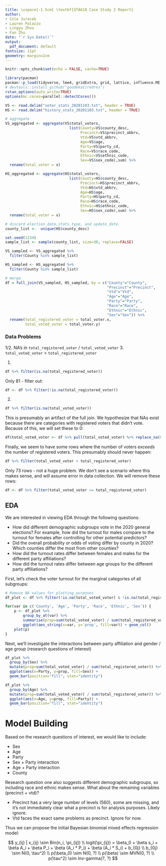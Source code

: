 ```yaml
---
title: \vspace{-1.5cm} \textbf{STA610 Case Study 2 Report}
author:
- Cole Juracek 
- Lauren Palazzo 
- Lingyu Zhou 
- Fan Zhu
date: "`r Sys.Date()`"
output:
  pdf_document: default
fontsize: 11pt
geometry: margin=2cm
---
```


```r
knitr::opts_chunk$set(echo = FALSE, cache=TRUE)
```

```r
library(pacman)
pacman::p_load(tidyverse, lme4, gridExtra, grid, lattice, influence.ME, knitr, GGally, corrplot, rstan, brms, cowplot, directlabels, tidybayes)
# devtools::install_github("goodekat/redres")
rstan_options(auto_write=TRUE)
options(mc.cores=parallel::detectCores())
```

```r
VS <- read.delim("voter_stats_20201103.txt", header = TRUE)
HS <- read.delim("history_stats_20201103.txt", header = TRUE)
```

```r
# aggregate
VS_aggregated <- aggregate(VS$total_voters,
                             list(County=VS$county_desc,
                                  Precinct=VS$precinct_abbrv,
                                  Vtd=VS$vtd_abbrv,
                                  Age=VS$age,
                                  Party=VS$party_cd,
                                  Race=VS$race_code,
                                  Ethnic=VS$ethnic_code,
                                  Sex=VS$sex_code),sum) %>%
  rename(total_voter = x)

HS_aggregated <- aggregate(HS$total_voters,
                             list(County=HS$county_desc,
                                  Precinct=HS$precinct_abbrv,
                                  Vtd=HS$vtd_abbrv,
                                  Age=HS$age,
                                  Party=HS$party_cd,
                                  Race=HS$race_code,
                                  Ethnic=HS$ethnic_code,
                                  Sex=HS$sex_code),sum) %>%
  rename(total_voter = x)
```

```r
# discard election_date,stats_type, and update_date. 
county_list <-  unique(HS$county_desc)

set.seed(1234)
sample_list <- sample(county_list, size=30, replace=FALSE)

VS_sampled <- VS_aggregated %>%
  filter(County %in% sample_list)

HS_sampled <- HS_aggregated %>%
  filter(County %in% sample_list)
```

```r
# merge 
df = full_join(VS_sampled, HS_sampled, by = c("County"="County",
                                              "Precinct"="Precinct",
                                              "Vtd"="Vtd",
                                              "Age"="Age",
                                              "Party"="Party",
                                              "Race"="Race",
                                              "Ethnic"="Ethnic",
                                              "Sex"="Sex")) %>%
  rename(total_registered_voter = total_voter.x,
         total_voted_voter = total_voter.y)
```

### Data Problems

1/2. NA's in `total_registered_voter` / `total_voted_voter`
3. `total_voted_voter` > `total_registered_voter`

1. 

```r
df %>% filter(is.na(total_registered_voter))
```
Only 81 - filter out:

```r
df <- df %>% filter(!is.na(total_registered_voter))
```

2. 

```r
df %>% filter(is.na(total_voted_voter))
```
This is presumably an artifact of the full join. We hypothesize that NAs exist because there are categories with registered voters that didn't vote. Because of this, we will set these to 0:

```r
df$total_voted_voter <- df %>% pull(total_voted_voter) %>% replace_na(0)
```

Finally, we seem to have some rows where the number of voters *exceeds* the number of registered voters. This presumably should never happen:

```r
df %>% filter(total_voted_voter > total_registered_voter)
```
Only 73 rows - not a huge problem. We don't see a scenario where this makes sense, and will assume error in data collection. We will remove these rows:

```r
df <- df %>% filter(total_voted_voter <= total_registered_voter)
```

## EDA

We are interested in viewing EDA through the following questions:

- How did different demographic subgroups vote in the 2020 general elections? For example, how did the turnout for males compare to the turnout for females after controlling for other potential predictors?
- Did the overall probability or odds of voting differ by county in 2020? Which counties differ the most from other counties?
- How did the turnout rates differ between females and males for the different party affiliations?
- How did the turnout rates differ between age groups for the different party affiliations?

First, let's check the voter turnout for the marginal categories of all subgroups:

```r
# Remove NA values for plotting purposes
df_plot <- df %>% filter(!is.na(total_voted_voter) & !is.na(total_registered_voter))
```

```r
for(var in c('County', 'Age', 'Party', 'Race', 'Ethnic', 'Sex')) {
    p <- df_plot %>% 
        group_by_at(var) %>% 
        summarise(prop=sum(total_voted_voter) / sum(total_registered_voter)) %>% 
        ggplot(aes_string(x=var, y='prop', fill=var)) + geom_col()
    plot(p)
}
```

Next, we'll investigate the interactions between party affiliation and gender / age group (research questions of interest)

```r
df_plot %>% 
  group_by(Sex) %>% 
  mutate(prop=sum(total_voted_voter) / sum(total_registered_voter)) %>% 
  ggplot(aes(x=Party, y=prop, fill=Sex)) + 
  geom_bar(position="fill", stat="identity")

df_plot %>% 
  group_by(Age) %>% 
  mutate(prop=sum(total_voted_voter) / sum(total_registered_voter)) %>% 
  ggplot(aes(x=Age, y=prop, fill=Party)) + 
  geom_bar(position="fill", stat="identity")
```

# Model Building

Based on the research questions of interest, we would like to include:

- Sex
- Age
- Party
- Sex + Party interaction
- Age + Party interaction
- County

Research question one also suggests different demographic subgroups, so including race and ethnic makes sense. What about the remaining variables (precinct + vtd)?

- Precinct has a very large number of levels (560), some are missing, and it's not immediately clear what a precinct is for analysis purposes. Likely ignore.
- Vtd faces the exact same problems as precinct. Ignore for now.

Thus we can propose the initial Bayesian binomial mixed effects regression model:

$$
y_{ij} | x_{ij} \sim Bin(n_i, \pi_{ij}) \\
logit(\pi_{ij}) = \beta_0 + \beta s_i + \beta A_i + \beta P_i + \beta (A_i * P_i) + \beta (A_i * S_i) + b_{0j} \\
b_{0j} \sim N(0, \tau^2) \\
p(\beta_0) \sim N(0, ?) \\
p(\beta) \sim MVN(0, ?) \\
p(\tau^2)  \sim Inv-gamma(?, ?)
$$
